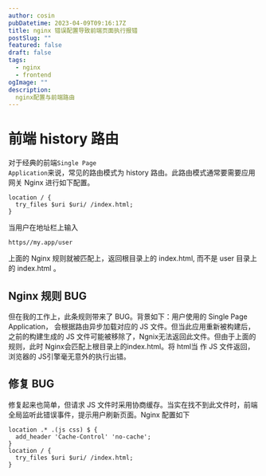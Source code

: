 ```yaml
---
author: cosin
pubDatetime: 2023-04-09T09:16:17Z
title: nginx 错误配置导致前端页面执行报错
postSlug: ""
featured: false
draft: false
tags:
  - nginx
  - frontend
ogImage: ""
description:
  nginx配置与前端路由
---
```


# 前端 history 路由
对于经典的前端<code>Single Page Application</code>来说，常见的路由模式为 history 路由。此路由模式通常要需要应用网关 Nginx 进行如下配置。
```
location / {
  try_files $uri $uri/ /index.html;
}

```
当用户在地址栏上输入
```
https//my.app/user
```
上面的 Nginx 规则就被匹配上，返回根目录上的 index.html, 而不是 user 目录上的 index.html 。

## Nginx 规则 BUG
但在我的工作上，此条规则带来了 BUG。背景如下：用户使用的 Single Page Application， 会根据路由异步加载对应的 JS 文件。但当此应用重新被构建后，之前的构建生成的 JS 文件可能被移除了，Ngnix无法返回此文件。但由于上面的规则，此时 Nginx会匹配上根目录上的index.html。将 html当 作 JS 文件返回，浏览器的 JS引擎毫无意外的执行出错。

## 修复 BUG
修复起来也简单，但请求 JS 文件时采用协商缓存。当实在找不到此文件时，前端全局监听此错误事件，提示用户刷新页面。Nginx 配置如下
```
location .* .(js css) $ {
  add_header 'Cache-Control' 'no-cache';
}
location / {
  try_files $uri $uri/ /index.html;
}
```
